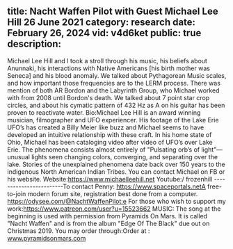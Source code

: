 title: Nacht Waffen Pilot with Guest Michael Lee Hill 26 June 2021
category: research
date: February 26, 2024
vid: v4d6ket
public: true
description:
---
Michael Lee Hill and I took a stroll through his music, his beliefs about Anunnaki, his interactions with Native Americans [his birth mother was Seneca] and his blood anomaly. We talked about Pythagorean Music scales, and how important those frequencies are to the LERM process. There was mention of both AR Bordon and the Labyrinth Group, who Michael worked with from 2008 until Bordon's death. We talked about 7 point star crop circles, and about his cymatic pattern of 432 Hz as A on his guitar has been proven to reactivate water.
Bio:Michael Lee Hill is an award winning musician, filmographer and UFO experiencer. His footage of the Lake Erie UFO’s has created a Billy Meier like buzz and Michael seems to have developed an intuitive relationship with these craft. In his home state of Ohio, Michael has been cataloging video after video of UFO’s over Lake Erie. The phenomena consists almost entirely of "Pulsating orb’s of light”—unusual lights seen changing colors, converging, and separating over the lake. Stories of the unexplained phenomena date back over 150 years to the indigenous North American Indian Tribes.
You can contact Michael on FB or his website.
Website:https://www.michaelleehill.net
Youtube:/ frozenhill
------------------------To contact Penny:
https://www.spaceportals.net​​​​​A free-to-join modern forum site, registration best done from a computer.
https://odysee.com/@NachtWaffenPilot:e
For those who wish to support my work:https://www.patreon.com/user?u=15523662
MUSIC:
The song at the beginning is used with permission from Pyramids On Mars.
It is called "Nacht Waffen" and is from the album "Edge Of The Black" due out on Christmas 2019.
You may order through:Order at : www.pyramidsonmars.com

